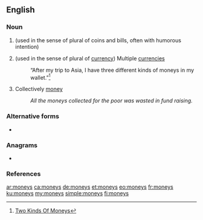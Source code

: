==English==

===Noun===
{{head|en|noun plural form}}

# {{plural of|money|lang=en}} (used in the sense of plural of coins and bills, often with humorous intention)
# {{plural of|money|lang=en}} (used in the sense of plural of [[currency]]) Multiple [[currencies]]
#: “After my trip to Asia, I have three different kinds of moneys in my wallet.”<ref>[http://twokindsofmoneys.blogspot.com/2009/06/moneys-vs-monies.html Two Kinds Of Moneys]</ref>
# Collectively [[money]]
#: ''All the moneys collected for the poor was wasted in fund raising.''

===Alternative forms===
* {{l|en|monies}}

===Anagrams===
* {{l|en|Symone}}

===References===
<references />

[[ar:moneys]]
[[ca:moneys]]
[[de:moneys]]
[[et:moneys]]
[[eo:moneys]]
[[fr:moneys]]
[[ku:moneys]]
[[my:moneys]]
[[simple:moneys]]
[[fi:moneys]]